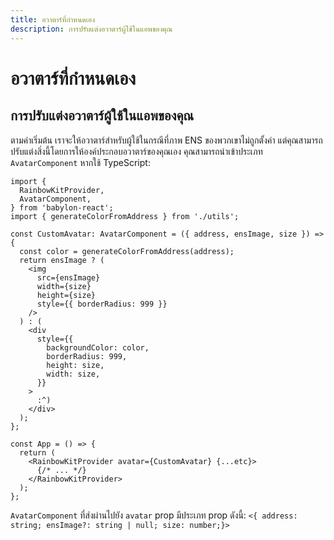```yaml
---
title: อวาตาร์ที่กำหนดเอง
description: การปรับแต่งอวาตาร์ผู้ใช้ในแอพของคุณ
---
```


# อวาตาร์ที่กำหนดเอง

## การปรับแต่งอวาตาร์ผู้ใช้ในแอพของคุณ

ตามค่าเริ่มต้น เราจะให้อวาตาร์สำหรับผู้ใช้ในกรณีที่ภาพ ENS ของพวกเขาไม่ถูกตั้งค่า แต่คุณสามารถปรับแต่งสิ่งนี้โดยการให้องค์ประกอบอวาตาร์ของคุณเอง คุณสามารถนำเข้าประเภท `AvatarComponent` หากใช้ TypeScript:

```tsx
import {
  RainbowKitProvider,
  AvatarComponent,
} from 'babylon-react';
import { generateColorFromAddress } from './utils';

const CustomAvatar: AvatarComponent = ({ address, ensImage, size }) => {
  const color = generateColorFromAddress(address);
  return ensImage ? (
    <img
      src={ensImage}
      width={size}
      height={size}
      style={{ borderRadius: 999 }}
    />
  ) : (
    <div
      style={{
        backgroundColor: color,
        borderRadius: 999,
        height: size,
        width: size,
      }}
    >
      :^)
    </div>
  );
};

const App = () => {
  return (
    <RainbowKitProvider avatar={CustomAvatar} {...etc}>
      {/* ... */}
    </RainbowKitProvider>
  );
};
```

`AvatarComponent` ที่ส่งผ่านไปยัง `avatar` prop มีประเภท prop ดังนี้: `<{ address: string; ensImage?: string | null; size: number;}>`
